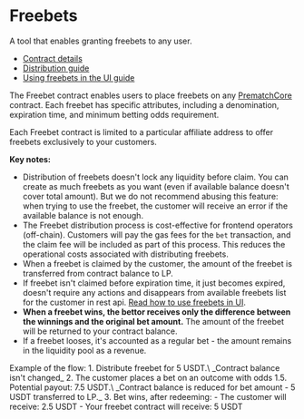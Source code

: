 
# Freebets
A tool that enables granting freebets to any user.

- [Contract details](/contracts/free-bet)
- [Distribution guide](/guides/freebets/distribute-freebets)
- [Using freebets in the UI guide](/guides/freebets/use-freebets)

The Freebet contract enables users to place freebets on any [PrematchCore](/contracts/prematch-core) contract.
Each freebet has specific attributes, including a denomination, expiration time, and minimum betting odds requirement.

Each Freebet contract is limited to a particular affiliate address to offer freebets exclusively to your
customers.

**Key notes:**
- Distribution of freebets doesn't lock any liquidity before claim. You can create as much freebets as you want (even if available balance doesn't cover total amount).
But we do not recommend abusing this feature: when trying to use the freebet, the customer will receive an error if the available balance is not enough.
- The Freebet distribution process is cost-effective for frontend operators (off-chain). Customers will pay the gas fees for the
`bet` transaction, and the claim fee will be included as part of this process. This reduces the operational
costs associated with distributing freebets.
- When a freebet is claimed by the customer, the amount of the freebet is transferred from contract balance to LP.
- If freebet isn't claimed before expiration time, it just becomes expired, doesn't require any actions and disappears from available freebets list for the customer in rest api.
[Read how to use freebets in UI](/guides/freebets/use-freebets).
- **When a freebet wins, the bettor receives only the difference between the winnings
and the original bet amount.** The amount of the freebet will be returned to your contract balance.
- If a freebet looses, it's accounted as a regular bet - the amount remains in the liquidity pool as a revenue.

<Callout type="info">
  Example of the flow:
  1. Distribute freebet for 5 USDT.\
  _Contract balance isn't changed_
  2. The customer places a bet on an outcome with odds 1.5. Potential payout: 7.5 USDT.\
  _Contract balance is reduced for bet amount - 5 USDT transferred to LP._
  3. Bet wins, after redeeming:
  - The customer will receive: 2.5 USDT
  - Your freebet contract will receive: 5 USDT
</Callout>

